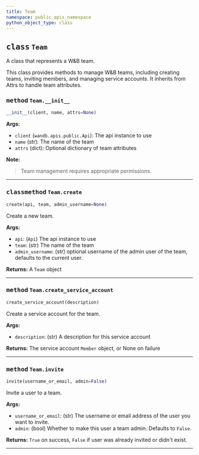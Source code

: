 ```yaml
---
title: Team
namespace: public_apis_namespace
python_object_type: class
---
```









## <kbd>class</kbd> `Team`
A class that represents a W&B team. 

This class provides methods to manage W&B teams, including creating teams, inviting members, and managing service accounts. It inherits from Attrs to handle team attributes.

### <kbd>method</kbd> `Team.__init__`

```python
__init__(client, name, attrs=None)
```

**Args:**
 
 - `client` (`wandb.apis.public.Api`):  The api instance to use 
 - `name` (str):  The name of the team 
 - `attrs` (dict):  Optional dictionary of team attributes 



**Note:**

> Team management requires appropriate permissions. 









---

### <kbd>classmethod</kbd> `Team.create`

```python
create(api, team, admin_username=None)
```

Create a new team. 



**Args:**
 
 - `api`:  (`Api`) The api instance to use 
 - `team`:  (str) The name of the team 
 - `admin_username`:  (str) optional username of the admin user of the team, defaults to the current user. 



**Returns:**
 A `Team` object 

---

### <kbd>method</kbd> `Team.create_service_account`

```python
create_service_account(description)
```

Create a service account for the team. 



**Args:**
 
 - `description`:  (str) A description for this service account 



**Returns:**
 The service account `Member` object, or None on failure 

---

### <kbd>method</kbd> `Team.invite`

```python
invite(username_or_email, admin=False)
```

Invite a user to a team. 



**Args:**
 
 - `username_or_email`:  (str) The username or email address of the user  you want to invite. 
 - `admin`:  (bool) Whether to make this user a team admin.  Defaults to `False`. 



**Returns:**
 `True` on success, `False` if user was already invited or didn't exist. 

---

